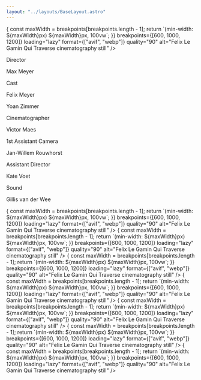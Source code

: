 ```yaml
---
layout: "../layouts/BaseLayout.astro"
---
```


<section>
    <ProjectHero title={title} synopsis={synopsis} heroImage={heroImage} />
</section>

<section class="hero">    
    <div class="hero-content flex-col">
        <Picture
            src='/img/felix/stills/20190221_LeGaminQuiTraverse_1.91.2.webp'
            sizes={(breakpoints) => {
                const maxWidth = breakpoints[breakpoints.length - 1];
                return `(min-width: ${maxWidth}px) ${maxWidth}px, 100vw`;
            }}
            breakpoints={[600, 1000, 1200]}
            loading="lazy"   
            format={["avif", "webp"]}
            quality="90"
            alt="Felix Le Gamin Qui Traverse cinematography still"        
        />
    </div>
</section>

<section class="hero" >
    <div id="credits" class="hero-content grid grid-cols-2 gap-2 text-base-200">        
        <p class="text-right font-light">Director</p>
        <p class="text-left font-bold">Max Meyer</p>
        <p class="text-right font-light">Cast</p>
        <p class="text-left font-bold">Felix Meyer</p>
        <p class="text-right font-light"></p>
        <p class="text-left font-bold">Yoan Zimmer</p>
        <p class="text-right font-light">Cinematographer</p>
        <p class="text-left font-bold">Victor Maes</p>
        <p class="text-right font-light">1st Assistant Camera</p>
        <p class="text-left font-bold">Jan-Willem Rouwhorst</p>
        <p class="text-right font-light">Assistant Director</p>
        <p class="text-left font-bold">Kate Voet</p>
        <p class="text-right font-light">Sound</p>
        <p class="text-left font-bold">Gillis van der Wee</p>
    </div>  
</section>

<section class="hero">    
    <div class="hero-content flex-col">
        <Picture
            src='/img/felix/stills/20190221_LeGaminQuiTraverse_1.15.1.webp'
            sizes={(breakpoints) => {
                const maxWidth = breakpoints[breakpoints.length - 1];
                return `(min-width: ${maxWidth}px) ${maxWidth}px, 100vw`;
            }}
            breakpoints={[600, 1000, 1200]}
            loading="lazy"   
            format={["avif", "webp"]}
            quality="90"
            alt="Felix Le Gamin Qui Traverse cinematography still"        
        />
        <Picture
            src='/img/felix/stills/20190221_LeGaminQuiTraverse_1.47.1.webp'
            sizes={(breakpoints) => {
                const maxWidth = breakpoints[breakpoints.length - 1];
                return `(min-width: ${maxWidth}px) ${maxWidth}px, 100vw`;
            }}
            breakpoints={[600, 1000, 1200]}
            loading="lazy"   
            format={["avif", "webp"]}
            quality="90"
            alt="Felix Le Gamin Qui Traverse cinematography still"        
        />
        <Picture
            src='/img/felix/stills/20190221_LeGaminQuiTraverse_1.46.3.webp'
            sizes={(breakpoints) => {
                const maxWidth = breakpoints[breakpoints.length - 1];
                return `(min-width: ${maxWidth}px) ${maxWidth}px, 100vw`;
            }}
            breakpoints={[600, 1000, 1200]}
            loading="lazy"   
            format={["avif", "webp"]}
            quality="90"
            alt="Felix Le Gamin Qui Traverse cinematography still"        
        />
        <Picture
            src='/img/felix/stills/20190221_LeGaminQuiTraverse_1.50.4.webp'
            sizes={(breakpoints) => {
                const maxWidth = breakpoints[breakpoints.length - 1];
                return `(min-width: ${maxWidth}px) ${maxWidth}px, 100vw`;
            }}
            breakpoints={[600, 1000, 1200]}
            loading="lazy"   
            format={["avif", "webp"]}
            quality="90"
            alt="Felix Le Gamin Qui Traverse cinematography still"        
        />
        <Picture
            src='/img/felix/stills/20190221_LeGaminQuiTraverse_1.52.1.webp'
            sizes={(breakpoints) => {
                const maxWidth = breakpoints[breakpoints.length - 1];
                return `(min-width: ${maxWidth}px) ${maxWidth}px, 100vw`;
            }}
            breakpoints={[600, 1000, 1200]}
            loading="lazy"   
            format={["avif", "webp"]}
            quality="90"
            alt="Felix Le Gamin Qui Traverse cinematography still"        
        />
        <Picture
            src='/img/felix/stills/20190221_LeGaminQuiTraverse_1.57.1.webp'
            sizes={(breakpoints) => {
                const maxWidth = breakpoints[breakpoints.length - 1];
                return `(min-width: ${maxWidth}px) ${maxWidth}px, 100vw`;
            }}
            breakpoints={[600, 1000, 1200]}
            loading="lazy"   
            format={["avif", "webp"]}
            quality="90"
            alt="Felix Le Gamin Qui Traverse cinematography still"        
        />
        <Picture
            src='/img/felix/stills/20190221_LeGaminQuiTraverse_1.5.4.webp'
            sizes={(breakpoints) => {
                const maxWidth = breakpoints[breakpoints.length - 1];
                return `(min-width: ${maxWidth}px) ${maxWidth}px, 100vw`;
            }}
            breakpoints={[600, 1000, 1200]}
            loading="lazy"   
            format={["avif", "webp"]}
            quality="90"
            alt="Felix Le Gamin Qui Traverse cinematography still"        
        />
    </div>
</section>